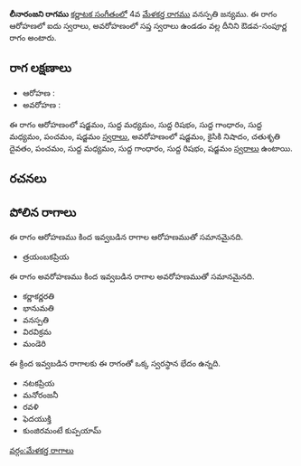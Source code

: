 {{Infobox ragam
	| name          	= లీనారంజని
	| synonym	    	= 
	| mela          	= 
	| chakra        	= 
	| janaka        	= 
	| type          	= ఔడవ-సంపూర్ణ
	| arohanam      	= {{svaraC|S|M1|R1|G1|M1|P|S'}} 
	| avarohanam    	= {{svaraC|S'|N2|D2|P|M1|G1|R1|S}}
	| jeeva         	=
	| chhaya        	=
	| nyasa         	=
	| vishesha      	= 
	| equivalent  		= 
}}
{{కర్ణాటక సంగీత రాగాలు}}
'''లీనారంజని రాగము''' [[కర్ణాటక సంగీతం]]లో 4వ [[మేళకర్త రాగము]] వనస్పతి జన్యము.  ఈ రాగం ఆరోహణలో ఐదు స్వరాలు, అవరోహణంలో సప్త స్వరాలు ఉండడం వల్ల దీనిని ఔడవ-సంపూర్ణ రాగం అంటారు.


==రాగ లక్షణాలు==


* ఆరోహణ : {{svaraC|S|M1|R1|G1|M1|P|S'}} 
* అవరోహణ : {{svaraC|S'|N2|D2|P|M1|G1|R1|S}}

ఈ రాగం ఆరోహణంలో షడ్జమం, సుద్ద మధ్యమం, సుద్ద రిషభం, సుద్ద గాంధారం, సుద్ద మధ్యమం, పంచమం, షడ్జమం [[స్వరాలు]], అవరోహణంలో షడ్జమం, కైసికి నిషాదం, చతుశృతి దైవతం, పంచమం, సుద్ద మధ్యమం, సుద్ద గాంధారం, సుద్ద రిషభం, షడ్జమం [[స్వరాలు]] ఉంటాయి.

==రచనలు==



==పోలిన రాగాలు==
ఈ రాగం ఆరోహణము కింద ఇవ్వబడిన రాగాల ఆరోహణముతో సమానమైనది.
* త్రయంబకప్రియ

ఈ రాగం అవరోహణము కింద ఇవ్వబడిన రాగాల అవరోహణముతో సమానమైనది.
* కర్ణాకర్ణరతి
* భానుమతి
* వనస్పతి
* విరవిక్రమ
* మండెరి

ఈ క్రింద ఇవ్వబడిన రాగాలకు ఈ రాగంతో ఒక్క స్వరస్థాన భేదం ఉన్నది.
* నటకప్రియ
* మనోరంజనీ
* రవళి
* ఫెదయుక్తి
* కుంజిరమంటే కుప్పయామ్



[[వర్గం:మేళకర్త రాగాలు]]